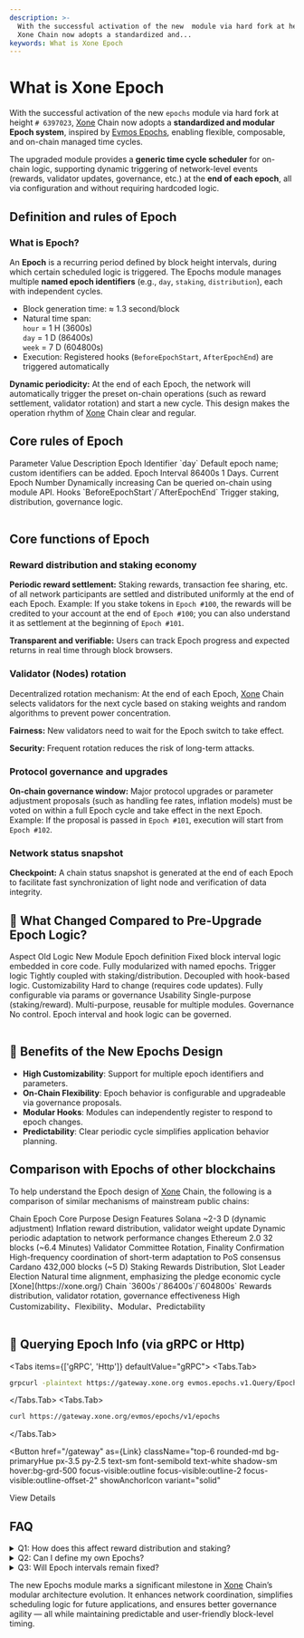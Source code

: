 ```yaml
---
description: >-
  With the successful activation of the new  module via hard fork at height ,
  Xone Chain now adopts a standardized and...
keywords: What is Xone Epoch
---
```


# What is Xone Epoch

With the successful activation of the <Link className='text-primaryHue' showAnchorIcon href="/blog/bulletin/hard-fork">new `epochs` module via hard fork at height `# 6397023`</Link>, [Xone](https://xone.org/) Chain now adopts a **standardized and modular Epoch system**, inspired by [Evmos Epochs](https://docs.evmos.org/protocol/modules/epochs), enabling flexible, composable, and on-chain managed time cycles.

The upgraded module provides a **generic time cycle scheduler** for on-chain logic, supporting dynamic triggering of network-level events (rewards, validator updates, governance, etc.) at the **end of each epoch**, all via configuration and without requiring hardcoded logic.

## Definition and rules of Epoch

### What is Epoch?

An **Epoch** is a recurring period defined by block height intervals, during which certain scheduled logic is triggered. The Epochs module manages multiple **named epoch identifiers** (e.g., `day`, `staking`, `distribution`), each with independent cycles.

- Block generation time: ≈ 1.3 second/block
- Natural time span:\
  `hour` = 1 H (3600s)\
  `day` = 1 D (86400s)\
  `week` = 7 D (604800s)
- Execution: Registered hooks (`BeforeEpochStart`, `AfterEpochEnd`) are triggered automatically

**Dynamic periodicity:** At the end of each Epoch, the network will automatically trigger the preset on-chain operations (such as reward settlement, validator rotation) and start a new cycle. This design makes the operation rhythm of [Xone](https://xone.org/) Chain clear and regular.

## Core rules of Epoch

<div className="overflow-x-auto">
  <Table key={new Date().getTime()} removeWrapper aria-label="XOC Fundraising Table" className="mt-2">
    <TableHeader>
      <TableColumn key="parameter">Parameter</TableColumn>
      <TableColumn key="value">Value</TableColumn>
      <TableColumn key="explain">Description</TableColumn>
    </TableHeader>
    <TableBody>
      <TableRow key="1">
        <TableCell>Epoch Identifier</TableCell>
        <TableCell>`day`</TableCell>
        <TableCell>Default epoch name; custom identifiers can be added.</TableCell>
      </TableRow>
      <TableRow key="2">
        <TableCell>Epoch Interval</TableCell>
        <TableCell>86400s</TableCell>
        <TableCell>1 Days.</TableCell>
      </TableRow>
      <TableRow key="3">
        <TableCell>Current Epoch Number</TableCell>
        <TableCell>Dynamically increasing</TableCell>
        <TableCell>Can be queried on-chain using module API.</TableCell>
      </TableRow>
      <TableRow key="4">
        <TableCell>Hooks</TableCell>
        <TableCell>`BeforeEpochStart`/`AfterEpochEnd`</TableCell>
        <TableCell>Trigger staking, distribution, governance logic.</TableCell>
      </TableRow>
    </TableBody>
  </Table>
</div>

## Core functions of Epoch

### Reward distribution and staking economy

**Periodic reward settlement:** Staking rewards, transaction fee sharing, etc. of all network participants are settled and distributed uniformly at the end of each Epoch. Example: If you stake tokens in `Epoch #100`, the rewards will be credited to your account at the end of `Epoch #100`; you can also understand it as settlement at the beginning of `Epoch #101`.

**Transparent and verifiable:** Users can track Epoch progress and expected returns in real time through block browsers.

### Validator (Nodes) rotation

Decentralized rotation mechanism: At the end of each Epoch, [Xone](https://xone.org/) Chain selects validators for the next cycle based on staking weights and random algorithms to prevent power concentration.

**Fairness:** New validators need to wait for the Epoch switch to take effect.

**Security:** Frequent rotation reduces the risk of long-term attacks.

### Protocol governance and upgrades

**On-chain governance window:** Major protocol upgrades or parameter adjustment proposals (such as handling fee rates, inflation models) must be voted on within a full Epoch cycle and take effect in the next Epoch. Example: If the proposal is passed in `Epoch #101`, execution will start from `Epoch #102`.

### Network status snapshot

**Checkpoint:** A chain status snapshot is generated at the end of each Epoch to facilitate fast synchronization of light <Link className='text-primaryHue' showAnchorIcon href="/study/nodes">node</Link> and verification of data integrity.

## 🔧 What Changed Compared to Pre-Upgrade Epoch Logic?

<div className="overflow-x-auto">
  <Table key={new Date().getTime()} removeWrapper aria-label="XOC Fundraising Table" className="mt-2">
    <TableHeader>
      <TableColumn key="parameter">Aspect</TableColumn>
      <TableColumn key="value">Old Logic</TableColumn>
      <TableColumn key="explain">New Module</TableColumn>
    </TableHeader>
    <TableBody>
      <TableRow key="1">
        <TableCell>Epoch definition</TableCell>
        <TableCell>Fixed block interval logic embedded in core code.</TableCell>
        <TableCell>Fully modularized with named epochs.</TableCell>
      </TableRow>
      <TableRow key="2">
        <TableCell>Trigger logic</TableCell>
        <TableCell>Tightly coupled with staking/distribution.</TableCell>
        <TableCell>Decoupled with hook-based logic.</TableCell>
      </TableRow>
      <TableRow key="3">
        <TableCell>Customizability</TableCell>
        <TableCell>Hard to change (requires code updates).</TableCell>
        <TableCell>Fully configurable via params or governance</TableCell>
      </TableRow>
      <TableRow key="4">
        <TableCell>Usability</TableCell>
        <TableCell>Single-purpose (staking/reward).</TableCell>
        <TableCell>Multi-purpose, reusable for multiple modules.</TableCell>
      </TableRow>
      <TableRow key="5">
        <TableCell>Governance</TableCell>
        <TableCell>No control.</TableCell>
        <TableCell>Epoch interval and hook logic can be governed.</TableCell>
      </TableRow>
    </TableBody>
  </Table>
</div>

## 🚀 Benefits of the New Epochs Design

* **High Customizability**: Support for multiple epoch identifiers and parameters.
* **On-Chain Flexibility**: Epoch behavior is configurable and upgradeable via governance proposals.
* **Modular Hooks**: Modules can independently register to respond to epoch changes.
* **Predictability**: Clear periodic cycle simplifies application behavior planning.

## Comparison with Epochs of other blockchains

To help understand the Epoch design of [Xone](https://xone.org/) Chain, the following is a comparison of similar mechanisms of mainstream public chains:

<div className="overflow-x-auto">
  <Table key={new Date().getTime()} removeWrapper aria-label="XOC other blockchains" className="mt-2" defaultSelectedKeys={["4"]} selectionMode="single">
    <TableHeader>
      <TableColumn key="chain">Chain</TableColumn>
      <TableColumn key="epoch">Epoch</TableColumn>
      <TableColumn key="purpose">Core Purpose</TableColumn>
      <TableColumn key="features">Design Features</TableColumn>
    </TableHeader>
    <TableBody>
      <TableRow key="1">
        <TableCell>Solana</TableCell>
        <TableCell>~2-3 D (dynamic adjustment)</TableCell>
        <TableCell>Inflation reward distribution, validator weight update</TableCell>
        <TableCell>Dynamic periodic adaptation to network performance changes</TableCell>
      </TableRow>
      <TableRow key="2">
        <TableCell>Ethereum 2.0</TableCell>
        <TableCell>32 blocks (~6.4 Minutes)</TableCell>
        <TableCell>Validator Committee Rotation, Finality Confirmation</TableCell>
        <TableCell>High-frequency coordination of short-term adaptation to PoS consensus</TableCell>
      </TableRow>
      <TableRow key="3">
        <TableCell>Cardano</TableCell>
        <TableCell>432,000 blocks (~5 D)</TableCell>
        <TableCell>Staking Rewards Distribution, Slot Leader Election</TableCell>
        <TableCell>Natural time alignment, emphasizing the pledge economic cycle</TableCell>
      </TableRow>
      <TableRow key="4">
        <TableCell>[Xone](https://xone.org/) Chain</TableCell>
        <TableCell>`3600s`/`86400s`/`604800s`</TableCell>
        <TableCell>Rewards distribution, validator rotation, governance effectiveness</TableCell>
        <TableCell>High Customizability、Flexibility、Modular、Predictability</TableCell>
      </TableRow>
    </TableBody>
  </Table>
</div>

## 📡 Querying Epoch Info (via gRPC or Http)

<Tabs items={['gRPC', 'Http']} defaultValue="gRPC">
  <Tabs.Tab>
  ```bash showLineNumbers copy
  grpcurl -plaintext https://gateway.xone.org evmos.epochs.v1.Query/EpochInfos
  ```
  </Tabs.Tab>
  <Tabs.Tab>
  ```bash showLineNumbers copy
  curl https://gateway.xone.org/evmos/epochs/v1/epochs
  ```
  </Tabs.Tab>
</Tabs>

<Button
  href="/gateway"
  as={Link}
  className="top-6 rounded-md bg-primaryHue px-3.5 py-2.5 text-sm font-semibold text-white shadow-sm hover:bg-grd-500 focus-visible:outline focus-visible:outline-2 focus-visible:outline-offset-2"
  showAnchorIcon
  variant="solid"
>
  View Details
</Button>

## FAQ

<details>

<summary>Q1: How does this affect reward distribution and staking?</summary>

All staking rewards and updates are now managed through the `epochs` hook system. Rewards are still settled at the end of each epoch, but the underlying trigger is now cleaner, more secure, and maintainable.

</details>

<details>

<summary>Q2: Can I define my own Epochs?</summary>

Yes. Developers can register new epoch identifiers (e.g., `weekly`, `custom`) and associate them with specific modules via hooks.

</details>

<details>

<summary>Q3: Will Epoch intervals remain fixed?</summary>

Yes by default, but they can be modified via governance proposals without code upgrades.

</details>

The new Epochs module marks a significant milestone in [Xone](https://xone.org/) Chain’s modular architecture evolution. It enhances network coordination, simplifies scheduling logic for future applications, and ensures better governance agility — all while maintaining predictable and user-friendly block-level timing.

<ContactInfo />
